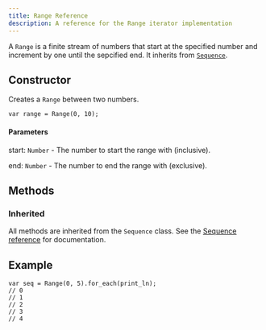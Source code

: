---
title: Range Reference
description: A reference for the Range iterator implementation
---

A `Range` is a finite stream of numbers that start at the specified number and increment by one until the sepcified end. It inherits from [`Sequence`](/reference/api/iterators/sequence/).

## Constructor

Creates a `Range` between two numbers.

```ql
var range = Range(0, 10);
```

#### Parameters

start: `Number` - The number to start the range with (inclusive).

end: `Number` - The number to end the range with (exclusive).

## Methods

### Inherited

All methods are inherited from the `Sequence` class. See the [Sequence reference](/reference/api/iterators/sequence#methods) for documentation.

## Example

```ql
var seq = Range(0, 5).for_each(print_ln);
// 0
// 1
// 2
// 3
// 4
```
